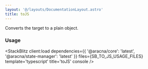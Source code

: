 ```yaml
---
layout: '@/layouts/DocumentationLayout.astro'
title: toJS
---
```



Converts the target to a plain object.

### Usage

<StackBlitz
  client:load
  dependencies={{ '@aracna/core': 'latest', '@aracna/state-manager': 'latest' }}
  files={SB_TO_JS_USAGE_FILES}
  template='typescript'
  title='toJS'
  console
/>
